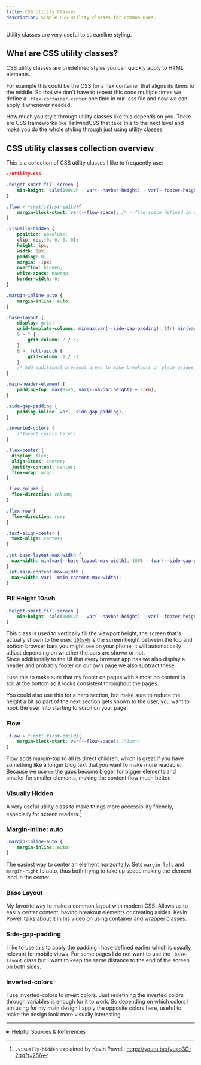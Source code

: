 ```yaml
---
title: CSS Utility Classes
description: Simple CSS utility classes for common uses.
---
```


Utility classes are very useful to streamline styling.

## What are CSS utility classes?

CSS utility classes are predefined styles you can quickly apply to HTML elements.

For example this could be the CSS for a flex container that aligns its items to the middle. So that we don't have to repeat this code multiple times we define a `.flex-container-center` one time in our .css file and now we can apply it whenever needed.

<Aside>How much you style through utility classes like this depends on you. There are CSS frameworks like TailwindCSS that take this to the next level and make you do the whole styling through just using utility classes.</Aside>

## CSS utility classes collection overview

This is a collection of CSS utility classes I like to frequently use:

```css
//utility.css

.height-smart-fill-screen {
    min-height: calc(100svh - var(--navbar-height) - var(--footer-height));
}

.flow > *:not(:first-child){
    margin-block-start: var(--flow-space); /* --flow-space defined in var, is 1em*/
}

.visually-hidden {
	position: absolute;
	clip: rect(0, 0, 0, 0);
	height: 1px;
	width: 1px;
	padding: 0;
	margin: -1px;
	overflow: hidden;
	white-space: nowrap;
	border-width: 0;
}

.margin-inline-auto {
    margin-inline: auto;
}

.base-layout {
	display: grid;
	grid-template-columns: minmax(var(--side-gap-padding), 1fr) min(var(--base-layout-max-width), 100% - (var(--side-gap-padding) * 2)) minmax(var(--side-gap-padding), 1fr);
	& > * {
		grid-column: 2 / 3;
	}
	& > .full-width {
		grid-column: 1 / -1;
	}
	/* Add additional breakout areas to make breakouts or place asides inside; Use @container query to get size, then place either to the left or right, or below/above if not enough size*/
}

.main-header-element {
    padding-top: max(8svh, var(--navbar-height) + 2rem);
}

.side-gap-padding {
    padding-inline: var(--side-gap-padding);
}

.inverted-colors {
	/*Invert colors here*/
}

.flex-center {
  display: flex;
  align-items: center;
  justify-content: center;
  flex-wrap: wrap;
}

.flex-column {
  flex-direction: column;
}

.flex-row {
  flex-direction: row;
}

.text-align-center {
  text-align: center;
}

.set-base-layout-max-width {
  max-width: min(var(--base-layout-max-width), 100% - (var(--side-gap-padding) * 2));
}
.set-main-content-max-width {
  max-width: var(--main-content-max-width);
}
```

### Fill Height 10svh

```css
.height-smart-fill-screen {
    min-height: calc(100svh - var(--navbar-height) - var(--footer-height));
}
```

This class is used to vertically fill the viewport height, the screen that's actually shown to the user. [`100svh`](https://web.dev/blog/viewport-units) is the screen height between the top and bottom browser bars you might see on your phone, it will automatically adjust depending on whether the bars are shown or not.  
Since additionally to the UI that every browser app has we also display a header and probably footer on our own page we also subtract these.

I use this to make sure that my footer on pages with almost no content is still at the bottom so it looks consistent throughout the pages.

You could also use this for a hero section, but make sure to reduce the height a bit so part of the next section gets shown to the user, you want to hook the user into starting to scroll on your page.

### Flow

```css
.flow > *:not(:first-child){
    margin-block-start: var(--flow-space); /*1em*/
}
```

Flow adds margin-top to all its direct children, which is great if you have something like a longer blog text that you want to make more readable. Because we use `em` the gaps become bigger for bigger elements and smaller for smaller elements, making the content flow much better.

### Visually Hidden

A very useful utility class to make things more accessibility friendly, especially for screen readers.[^1]

### Margin-inline: auto

```css
.margin-inline-auto {
    margin-inline: auto;
}
```

The easiest way to center an element horizontally. Sets `margin-left` and `margin-right` to auto, thus both trying to take up space making the element land in the center.

### Base Layout

My favorite way to make a common layout with modern CSS. Allows us to easily center content, having breakout elements or creating asides. Kevin Powell talks about it in [his video on using container and wrapper classes](https://youtu.be/c13gpBrnGEw).


### Side-gap-padding

I like to use this to apply the padding I have defined earlier which is usually relevant for mobile views. For some pages I do not want to use the `.base-layout` class but I want to keep the same distance to the end of the screen on both sides.

### Inverted-colors

I use inverted-colors to invert colors. Just redefining the inverted colors through variables is enough for it to work. So depending on which colors I am using for my main design I apply the opposite colors here, useful to make the design look more visually interesting.

---

<details>

<summary>Helpful Sources & References</summary>

- Using grid to style layout by Kevin Powell from his 3 hour Astro blog course: https://youtu.be/Thudicbgqtg?t=2937
- Possible approach to using container and wrapper classes by Kevin Powell: https://youtu.be/c13gpBrnGEw

</details>

[^1]: `.visually-hidden` explained by Kevin Powell: https://youtu.be/fyuao3G-2qg?t=256